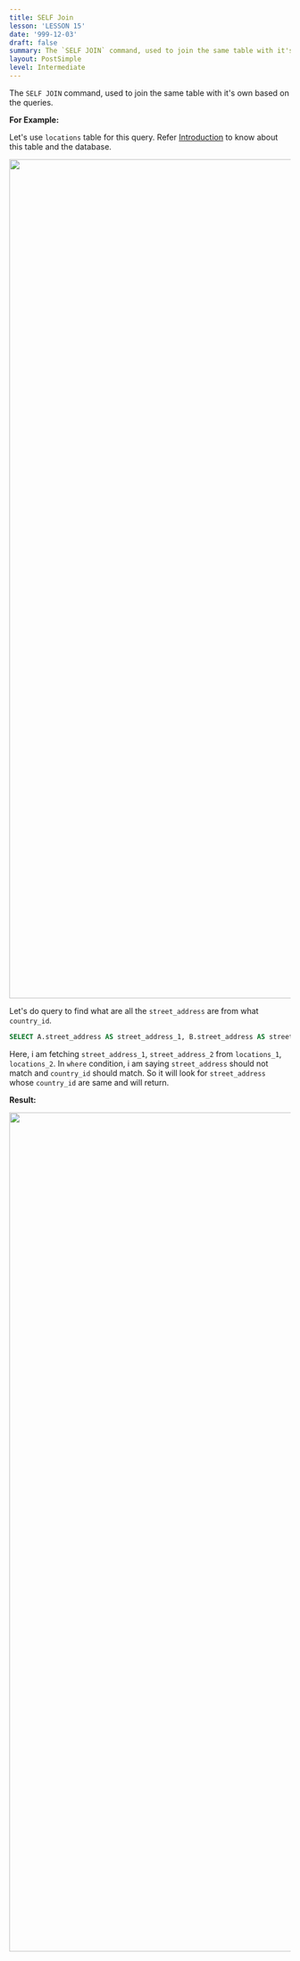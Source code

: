 ```yaml
---
title: SELF Join
lesson: 'LESSON 15'
date: '999-12-03'
draft: false
summary: The `SELF JOIN` command, used to join the same table with it's own table based on the queries.
layout: PostSimple
level: Intermediate
---
```


The `SELF JOIN` command, used to join the same table with it's own based on the queries.

**For Example:**

Let's use `locations` table for this query. Refer <a href="/blog/Introduction">Introduction</a> to know about this table and the database.

<img src="/static/images/Pastedimage20231108205230.png" width="1500" />
 
Let's do query to find what are all the `street_address` are from what `country_id`.

```SQL
SELECT A.street_address AS street_address_1, B.street_address AS street_address_2, A.country_id FROM locations A, locations B WHERE A.street_address <> B.street_address AND A.country_id = B.country_id;
```

Here, i am fetching `street_address_1`, `street_address_2` from `locations_1`, `locations_2`. In `where` condition, i am saying `street_address` should not match and `country_id` should match. So it will look for `street_address` whose `country_id` are same and will return.

**Result:**

<img src="/static/images/Pastedimage20231108212727.png" width=" 1500" />
